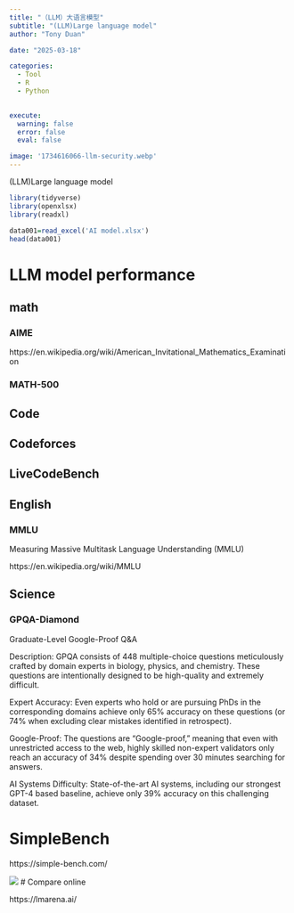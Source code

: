```yaml
---
title: "（LLM）大语言模型"
subtitle: "(LLM)Large language model"
author: "Tony Duan"

date: "2025-03-18"

categories: 
  - Tool
  - R
  - Python 

  
execute:
  warning: false
  error: false
  eval: false

image: '1734616066-llm-security.webp'
---
```



(LLM)Large language model

```r
library(tidyverse)
library(openxlsx)
library(readxl)
```

```r
data001=read_excel('AI model.xlsx')
head(data001)
```

# LLM model performance

## math

### AIME

https://en.wikipedia.org/wiki/American_Invitational_Mathematics_Examination

### MATH-500

## Code

## Codeforces

## LiveCodeBench

## English

### MMLU

Measuring Massive Multitask Language Understanding (MMLU)

https://en.wikipedia.org/wiki/MMLU

## Science

### GPQA-Diamond

Graduate-Level Google-Proof Q&A

Description: GPQA consists of 448 multiple-choice questions meticulously crafted by domain experts in biology, physics, and chemistry. These questions are intentionally designed to be high-quality and extremely difficult.

Expert Accuracy: Even experts who hold or are pursuing PhDs in the corresponding domains achieve only 65% accuracy on these questions (or 74% when excluding clear mistakes identified in retrospect).

Google-Proof: The questions are "Google-proof," meaning that even with unrestricted access to the web, highly skilled non-expert validators only reach an accuracy of 34% despite spending over 30 minutes searching for answers.

AI Systems Difficulty: State-of-the-art AI systems, including our strongest GPT-4 based baseline, achieve only 39% accuracy on this challenging dataset.

# SimpleBench

https://simple-bench.com/

![](images/clipboard-1311795434.png)
# Compare online


https://lmarena.ai/